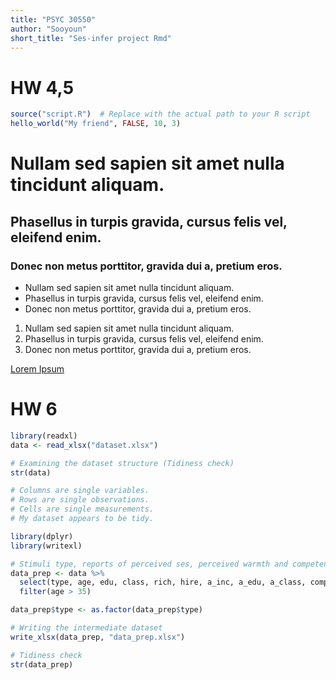 ```yaml
---
title: "PSYC 30550"
author: "Sooyoun"
short_title: "Ses-infer project Rmd"
---
```


# HW 4,5
```r
source("script.R")  # Replace with the actual path to your R script
hello_world("My friend", FALSE, 10, 3)
```

# Nullam sed sapien sit amet nulla tincidunt aliquam.
## Phasellus in turpis gravida, cursus felis vel, eleifend enim.
### Donec non metus porttitor, gravida dui a, pretium eros.

- Nullam sed sapien sit amet nulla tincidunt aliquam.
- Phasellus in turpis gravida, cursus felis vel, eleifend enim.
- Donec non metus porttitor, gravida dui a, pretium eros.

1. Nullam sed sapien sit amet nulla tincidunt aliquam.
2. Phasellus in turpis gravida, cursus felis vel, eleifend enim.
3. Donec non metus porttitor, gravida dui a, pretium eros.

[Lorem Ipsum](https://www.lipsum.com/)

<!-- The weather outside is crazy -->

# HW 6

```r
library(readxl)
data <- read_xlsx("dataset.xlsx")

# Examining the dataset structure (Tidiness check)
str(data)

# Columns are single variables.
# Rows are single observations.
# Cells are single measurements.
# My dataset appears to be tidy.

```

```r
library(dplyr)
library(writexl)

# Stimuli type, reports of perceived ses, perceived warmth and competence, perceiver ses are necessary variables for my analyses.
data_prep <- data %>%
  select(type, age, edu, class, rich, hire, a_inc, a_edu, a_class, comp, warm) %>%
  filter(age > 35)

data_prep$type <- as.factor(data_prep$type)

# Writing the intermediate dataset
write_xlsx(data_prep, "data_prep.xlsx")

# Tidiness check
str(data_prep)

```


